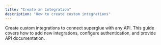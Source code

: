 ```yaml
---
title: "Create an Integration"
description: "How to create custom integrations"
---
```


Create custom integrations to connect superglue with any API. This guide covers how to add new integrations, configure authentication, and provide API documentation.

